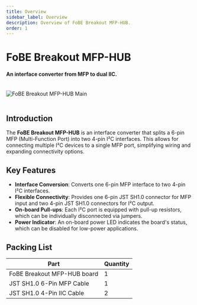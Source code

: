 ```yaml
---
title: Overview
sidebar_label: Overview
description: Overview of FoBE Breakout MFP-HUB.
order: 1
---
```


# FoBE Breakout MFP-HUB

#### An interface converter from MFP to dual IIC.

<br/>
<div style={{ textAlign: 'center' }}>
  <img src="/img/products/f2212-r1a.main.png" alt="FoBE Breakout MFP-HUB Main" style={{ width: '80%', height: 'auto' }} />
</div>
<br/>

## Introduction

The **FoBE Breakout MFP-HUB** is an interface converter that splits a 6-pin MFP (Multi-Function Port) into two 4-pin I²C interfaces. This allows for connecting multiple I²C devices to a single MFP port, simplifying wiring and expanding connectivity options.

## Key Features

- **Interface Conversion**: Converts one 6-pin MFP interface to two 4-pin I²C interfaces.
- **Flexible Connectivity**: Provides one 6-pin JST SH1.0 connector for MFP input and two 4-pin JST SH1.0 connectors for I²C output.
- **On-board Pull-ups**: Each I²C port is equipped with pull-up resistors, which can be individually disconnected via jumpers.
- **Power Indicator**: An on-board power LED indicates the board's status, which can be disabled for low-power applications.

## Packing List

|Part                           |Quantity |
|-------------------------------|---------|
|FoBE Breakout MFP-HUB board    |1        |
|JST SH1.0 6-Pin MFP Cable      |1        |
|JST SH1.0 4-Pin IIC Cable      |2        |